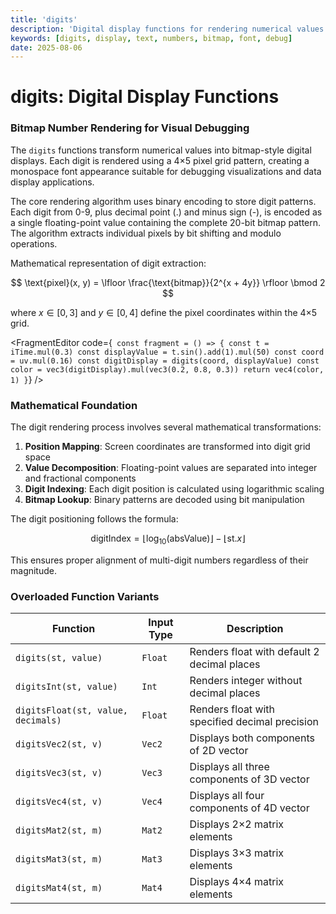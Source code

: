```yaml
---
title: 'digits'
description: 'Digital display functions for rendering numerical values as bitmap fonts'
keywords: [digits, display, text, numbers, bitmap, font, debug]
date: 2025-08-06
---
```



# digits: Digital Display Functions

### Bitmap Number Rendering for Visual Debugging

The `digits` functions transform numerical values into bitmap-style digital displays. Each digit is rendered using a 4×5 pixel grid pattern, creating a monospace font appearance suitable for debugging visualizations and data display applications.

The core rendering algorithm uses binary encoding to store digit patterns. Each digit from 0-9, plus decimal point (.) and minus sign (-), is encoded as a single floating-point value containing the complete 20-bit bitmap pattern. The algorithm extracts individual pixels by bit shifting and modulo operations.

Mathematical representation of digit extraction:

$$
\text{pixel}(x, y) = \lfloor \frac{\text{bitmap}}{2^{x + 4y}} \rfloor \bmod 2
$$

where $x \in [0, 3]$ and $y \in [0, 4]$ define the pixel coordinates within the 4×5 grid.

<FragmentEditor
        code={`
const fragment = () => {
        const t = iTime.mul(0.3)
        const displayValue = t.sin().add(1).mul(50)
        const coord = uv.mul(0.16)
        const digitDisplay = digits(coord, displayValue)
        const color = vec3(digitDisplay).mul(vec3(0.2, 0.8, 0.3))
        return vec4(color, 1)
}`}
/>

### Mathematical Foundation

The digit rendering process involves several mathematical transformations:

1. **Position Mapping**: Screen coordinates are transformed into digit grid space
2. **Value Decomposition**: Floating-point values are separated into integer and fractional components
3. **Digit Indexing**: Each digit position is calculated using logarithmic scaling
4. **Bitmap Lookup**: Binary patterns are decoded using bit manipulation

The digit positioning follows the formula:

$$
\text{digitIndex} = \lfloor \log_{10}(\text{absValue}) \rfloor - \lfloor \text{st}.x \rfloor
$$

This ensures proper alignment of multi-digit numbers regardless of their magnitude.

### Overloaded Function Variants

| Function                           | Input Type | Description                                    |
| ---------------------------------- | ---------- | ---------------------------------------------- |
| `digits(st, value)`                | `Float`    | Renders float with default 2 decimal places    |
| `digitsInt(st, value)`             | `Int`      | Renders integer without decimal places         |
| `digitsFloat(st, value, decimals)` | `Float`    | Renders float with specified decimal precision |
| `digitsVec2(st, v)`                | `Vec2`     | Displays both components of 2D vector          |
| `digitsVec3(st, v)`                | `Vec3`     | Displays all three components of 3D vector     |
| `digitsVec4(st, v)`                | `Vec4`     | Displays all four components of 4D vector      |
| `digitsMat2(st, m)`                | `Mat2`     | Displays 2×2 matrix elements                   |
| `digitsMat3(st, m)`                | `Mat3`     | Displays 3×3 matrix elements                   |
| `digitsMat4(st, m)`                | `Mat4`     | Displays 4×4 matrix elements                   |
